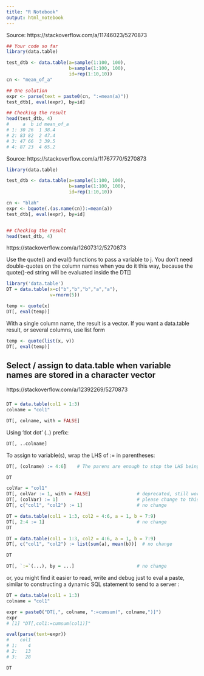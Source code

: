 ---
title: "R Notebook"
output: html_notebook
---

Source: https://stackoverflow.com/a/11746023/5270873

```{r}
## Your code so far
library(data.table)

test_dtb <- data.table(a=sample(1:100, 100), 
                       b=sample(1:100, 100), 
                       id=rep(1:10,10))
cn <- "mean_of_a"

## One solution
expr <- parse(text = paste0(cn, ":=mean(a)"))
test_dtb[, eval(expr), by=id]

## Checking the result
head(test_dtb, 4)
#     a  b id mean_of_a
# 1: 30 26  1 38.4
# 2: 83 82  2 47.4
# 3: 47 66  3 39.5
# 4: 87 23  4 65.2
```


Source: https://stackoverflow.com/a/11767770/5270873

```{r}
library(data.table)

test_dtb <- data.table(a=sample(1:100, 100), 
                       b=sample(1:100, 100), 
                       id=rep(1:10,10))

cn <- "blah"
expr <- bquote(.(as.name(cn)):=mean(a))
test_dtb[, eval(expr), by=id]


## Checking the result
head(test_dtb, 4)
```


https://stackoverflow.com/a/12607312/5270873

Use the quote() and eval() functions to pass a variable to j. You don't need double-quotes on the column names when you do it this way, because the quote()-ed string will be evaluated inside the DT[]

```{r}
library('data.table')
DT = data.table(x=c("b","b","b","a","a"), 
                v=rnorm(5))

temp <- quote(x)
DT[, eval(temp)]
```

With a single column name, the result is a vector. If you want a data.table result, or several columns, use list form

```{r}
temp <- quote(list(x, v))
DT[, eval(temp)]
```

## Select / assign to data.table when variable names are stored in a character vector


https://stackoverflow.com/a/12392269/5270873


### 

```{r}
DT = data.table(col1 = 1:3)
colname = "col1"

DT[, colname, with = FALSE] 
```

Using 'dot dot' (..) prefix:

```{r}
DT[, ..colname]    
```

To assign to variable(s), wrap the LHS of := in parentheses:

```{r}
DT[, (colname) := 4:6]    # The parens are enough to stop the LHS being a symbol

DT
```


```{r}
colVar = "col1"
DT[, colVar := 1, with = FALSE]                 # deprecated, still works silently
DT[, (colVar) := 1]                             # please change to this
DT[, c("col1", "col2") := 1]                    # no change

```

```{r}
DT = data.table(col1 = 1:3, col2 = 4:6, a = 1, b = 7:9)
DT[, 2:4 := 1]                                  # no change
DT
```


```{r}
DT = data.table(col1 = 1:3, col2 = 4:6, a = 1, b = 7:9)
DT[, c("col1", "col2") := list(sum(a), mean(b))]  # no change

DT
```

```{r}
DT[, `:=`(...), by = ...]                       # no change
```


or, you might find it easier to read, write and debug just to eval a paste, similar to constructing a dynamic SQL statement to send to a server :

```{r}
DT = data.table(col1 = 1:3)
colname = "col1"

expr = paste0("DT[,", colname, ":=cumsum(", colname,")]")
expr
# [1] "DT[,col1:=cumsum(col1)]"

eval(parse(text=expr))
#    col1
# 1:    4
# 2:   13
# 3:   28

DT
```

